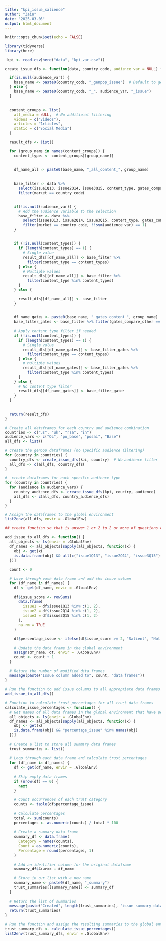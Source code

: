 ---
title: "kpi_issue_salience"
author: "Zain"
date: "2025-03-05"
output: html_document
---

```{r setup, include=FALSE}
knitr::opts_chunk$set(echo = FALSE)
```

```{r}
library(tidyverse)
library(here)

```

```{r}

 kpi <- read.csv(here("data", "kpi_var.csv"))
```

```{r}


create_issue_dfs <- function(data, country_code, audience_var = NULL) {

  if(is.null(audience_var)) {
    base_name <- paste0(country_code, "_genpop_issue")  # Default to genpop if no audience specified
  } else {
    base_name <- paste0(country_code, "_", audience_var, "_issue")
  }
  
 
  content_groups <- list(
    all_media = NULL,  # No additional filtering
    videos = c("Videos"),
    articles = "Articles",
    static = c("Social Media")
  )

  result_dfs <- list()
  
  for (group_name in names(content_groups)) {
    content_types <- content_groups[[group_name]]
    
      
    df_name_all <- paste0(base_name, "_all_content_", group_name)
    
     
    base_filter <- data %>%
      select(issue1Q13, issue2Q14, issue3Q15, content_type, gates_compare_other, market) %>%
      filter(market == country_code)
    
    
    if(!is.null(audience_var)) {
      # Add the audience variable to the selection
      base_filter <- data %>%
        select(issue1Q13, issue2Q14, issue3Q15, content_type, gates_compare_other, market, !!sym(audience_var)) %>%
        filter(market == country_code, !!sym(audience_var) == 1)
    }
    
  
    if (!is.null(content_types)) {
      if (length(content_types) == 1) {
        # Single value
        result_dfs[[df_name_all]] <- base_filter %>% 
          filter(content_type == content_types)
      } else {
        # Multiple values
        result_dfs[[df_name_all]] <- base_filter %>% 
          filter(content_type %in% content_types)
      }
    } else {
    
      result_dfs[[df_name_all]] <- base_filter
    }
    

    df_name_gates <- paste0(base_name, "_gates_content_", group_name)
    base_filter_gates <- base_filter %>% filter(gates_compare_other == 1)
    
    # Apply content type filter if needed
    if (!is.null(content_types)) {
      if (length(content_types) == 1) {
        # Single value
        result_dfs[[df_name_gates]] <- base_filter_gates %>% 
          filter(content_type == content_types)
      } else {
        # Multiple values
        result_dfs[[df_name_gates]] <- base_filter_gates %>% 
          filter(content_type %in% content_types)
      }
    } else {
      # No content type filter
      result_dfs[[df_name_gates]] <- base_filter_gates
    }
  }
  
 
  return(result_dfs)
}

# Create all dataframes for each country and audience combination
countries <- c("us", "uk", "rsa", "in")
audience_vars <- c("OL", "po_base", "posai", "Base")
all_dfs <- list()

# create the genpop dataframes (no specific audience filtering)
for (country in countries) {
  country_dfs <- create_issue_dfs(kpi, country)  # No audience filter
  all_dfs <- c(all_dfs, country_dfs)
}

#  create dataframes for each specific audience type
for (country in countries) {
  for (audience in audience_vars) {
    country_audience_dfs <- create_issue_dfs(kpi, country, audience)
    all_dfs <- c(all_dfs, country_audience_dfs)
  }
}

# Assign the dataframes to the global environment
list2env(all_dfs, envir = .GlobalEnv)

```

```{r}

## create function so that is answer 1 or 2 to 2 or more of questions condiered trust

add_issue_to_all_dfs <- function() {
  all_objects <- ls(envir = .GlobalEnv)
  df_names <- all_objects[sapply(all_objects, function(x) {
    obj <- get(x)
    is.data.frame(obj) && all(c("issue1Q13", "issue2Q14", "issue3Q15") %in% names(obj))
  })]
  
  count <- 0
  
  # Loop through each data frame and add the issue column
  for (df_name in df_names) {
    df <- get(df_name, envir = .GlobalEnv)
    
    df$issue_score <- rowSums(
      data.frame(
        issue1 = df$issue1Q13 %in% c(1, 2),
        issue2 = df$issue2Q14 %in% c(1, 2),
        issue3 = df$issue3Q15 %in% c(1, 2)
      ),
      na.rm = TRUE
    )
    
    df$percentage_issue <- ifelse(df$issue_score >= 2, "Salient", "Not Salient")
    
    # Update the data frame in the global environment
    assign(df_name, df, envir = .GlobalEnv)
    count <- count + 1
  }
  
  # Return the number of modified data frames
  message(paste("Issue column added to", count, "data frames"))
}

# Run the function to add issue columns to all appropriate data frames
add_issue_to_all_dfs()

```

```{r}

# Function to calculate trust percentages for all trust data frames
calculate_issue_percentages <- function() {
  # Get names of all data frames in the global environment that have percentage_trust column
  all_objects <- ls(envir = .GlobalEnv)
  df_names <- all_objects[sapply(all_objects, function(x) {
    obj <- get(x)
    is.data.frame(obj) && "percentage_issue" %in% names(obj)
  })]
  
  # Create a list to store all summary data frames
  trust_summaries <- list()
  
  # Loop through each data frame and calculate trust percentages
  for (df_name in df_names) {
    df <- get(df_name, envir = .GlobalEnv)
    
    # Skip empty data frames
    if (nrow(df) == 0) {
      next
    }
    
    # Count occurrences of each trust category
    counts <- table(df$percentage_issue)
    
    # Calculate percentages
    total <- sum(counts)
    percentages <- as.numeric(counts) / total * 100
    
    # Create a summary data frame
    summary_df <- data.frame(
      Category = names(counts),
      Count = as.numeric(counts),
      Percentage = round(percentages, 1)
    )
    
    # Add an identifier column for the original dataframe
    summary_df$Source = df_name
    
    # Store in our list with a new name
    summary_name <- paste0(df_name, "_summary")
    trust_summaries[[summary_name]] <- summary_df
  }
  
  # Return the list of summaries
  message(paste("Created", length(trust_summaries), "issue summary data frames"))
  return(trust_summaries)
}

# Run the function and assign the resulting summaries to the global environment
trust_summary_dfs <- calculate_issue_percentages()
list2env(trust_summary_dfs, envir = .GlobalEnv)

```





